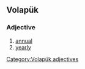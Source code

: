 ==Volapük==

===Adjective===
{{head|vo|adjectives}}
# [[annual]]
# [[yearly]]

[[Category:Volapük adjectives]]